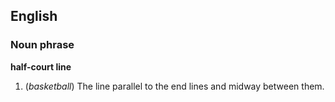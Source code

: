 ==English==

===Noun phrase===
'''half-court line'''

# (''basketball'') The line parallel to the end lines and midway between them.